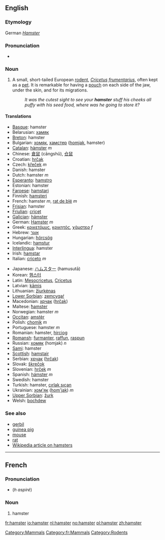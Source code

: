 {{see|hámster|hàmster|ħamster}}
==English==

===Etymology===
German ''[[Hamster]]''

===Pronunciation===
*{{IPA|/'hæmstəɽ/}}

===Noun===
{{en-noun-reg}}
# {{context|zoology}} A small, short-tailed European [[rodent]], ''[[Cricetus]] [[frumentarius]]'', often kept as a [[pet]]. It is remarkable for having a [[pouch]] on each side of the jaw, under the skin, and for its migrations.
#:''It was the cutest sight to see your '''hamster''' stuff his cheeks all puffy with his seed food, where was he going to store it?''

====Translations====
{{top}}
*[[Basque]]: hamster
*Belarusian: [[хамяк]]
*[[Breton]]: hamster
*Bulgarian: [[хомяк]], [[хамстер]] ([[homjak]], hamster)
*[[Catalan]]: [[hàmster]] ''m''
*Chinese: [[倉鼠]] (cāngshǔ), [[仓鼠]]
*Croatian: [[hrčak]]
*Czech: [[křeček]] ''m''
*Danish: hamster
*Dutch: hamster ''m''
*[[Esperanto]]: [[hamstro]]
*Estonian: hamster
*[[Faroese]]: [[hamstari]]
*Finnish: [[hamsteri]]
*French: hamster ''m'', [[rat de blé]] ''m''
*[[Frisian]]: hamster
*[[Friulian]]: [[cricęt]]
*[[Galician]]: [[hámster]]
*German: [[Hamster]] ''m''
*Greek: [[κρικετόμυς]], [[κρικητός]], [[χάμστερ]] ''f''
*Hebrew: [[אוגר]]
*Hungarian: [[hörcsög]]
*Icelandic: [[hamstur]]
*[[Interlingua]]: hamster
*Irish: [[hamstar]]
*Italian: [[criceto]] ''m''
{{mid}}
*Japanese: [[ハムスター]] (hamusutā)
*Korean: [[햄스터]]
*Latin: [[Mesocricetus]], [[Cricetus]]<!-- move if these are scientific names only -->
*Latvian: [[kāmis]]
*Lithuanian: [[žiurkėnas]]
*[[Lower Sorbian]]: [[zemcygaŕ]]
*Macedonian: [[хрчак]] ([[hrčak]])
*Maltese: [[ħamster]]
*Norwegian: hamster ''m''
*[[Occitan]]: [[amstèr]]
*Polish: [[chomik]] ''m''
*Portuguese: hamster ''m''
*Romanian: hamster, [[hirciog]]
*[[Romansh]]: [[furmanter]], [[raffun]], [[raspun]]
*Russian: [[хомяк]] (homjak) ''n''
*[[Sami]]: hamster
*[[Scottish]]: [[hamstair]]
*Serbian: [[хрчак]] ([[hrčak]])
*Slovak: [[škrečok]]
*Slovenian: [[hrček]] ''m''
*Spanish: [[hámster]] ''m''
*Swedish: hamster
*Turkish: hamster, [[cırlak sıçan]]
*Ukrainian: [[хом'як]] ([[hom'jak]]) ''m''
*[[Upper Sorbian]]: [[žurk]]
*Welsh: [[bochdew]]
{{bottom}}

===See also===
*[[gerbil]]
*[[guinea pig]]
*[[mouse]]
*[[rat]]
*[[w:Hamster|Wikipedia article on hamsters]]

[[Category:Mammals]]

----

==French==
[[Category:fr:Mammals]]
===Pronunciation===
*{{SAMPA|/amstER/}} (''h aspiré'')

===Noun===
{{fr-noun-reg|m}}

# hamster

[[Category:Rodents]]

[[fr:hamster]]
[[io:hamster]]
[[nl:hamster]]
[[no:hamster]]
[[pl:hamster]]
[[zh:hamster]]